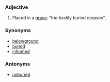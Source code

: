 ===Adjective=== 

# Placed in a [[grave]]; "the hastily buried corpses".  
  
===Synonyms===
*[[belowground]]
*[[buried]]
*[[inhumed]]
  
===Antonyms===
*[[unburied]]